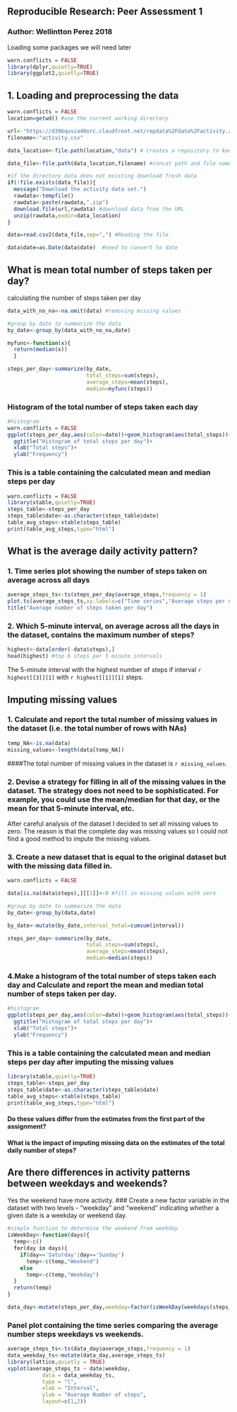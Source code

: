 ## Reproducible Research: Peer Assessment 1

### Author: Wellintton Perez 2018

Loading some packages we will need later
```r
warn.conflicts = FALSE
library(dplyr,quietly=TRUE)
library(ggplot2,quietly=TRUE)
```

## 1. Loading and preprocessing the data
```r
warn.conflicts = FALSE
location=getwd() #use the current working directory

url<-"https://d396qusza40orc.cloudfront.net/repdata%2Fdata%2Factivity.zip"
filename<-"activity.csv"

data_location<-file.path(location,"data") # creates a repository to keep the raw data

data_file<-file.path(data_location,filename) #concat path and file name

#if the directory data does not existing download fresh data
if(!file.exists(data_file)){
  message("Download the activity data set.")
  rawdata<-tempfile()
  rawdata<-paste(rawdata,".zip")
  download.file(url,rawdata) #download data from the URL
  unzip(rawdata,exdir=data_location)
}

data=read.csv2(data_file,sep=",") #Reading the file

data$date=as.Date(data$date)  #need to convert to date

```
## What is mean total number of steps taken per day?

calculating the number of steps taken per day
```r

data_with_no_na<-na.omit(data) #removing missing values

#group by date to summarize the data
by_date<-group_by(data_with_no_na,date) 

myfunc<-function(x){
  return(median(x))
  }

steps_per_day<-summarize(by_date,
                         total_steps=sum(steps),
                         average_steps=mean(steps),
                         median=myfunc(steps))
```
### Histogram of the total number of steps taken each day
```r
#histogram
warn.conflicts = FALSE
ggplot(steps_per_day,aes(color=date))+geom_histogram(aes(total_steps))+
  ggtitle("Histogram of total steps per day")+
  xlab("Total steps")+
  ylab("Frequency")
```

### This is a table containing the calculated mean and median steps per day
```r
warn.conflicts = FALSE
library(xtable,quietly=TRUE)
steps_table<-steps_per_day
steps_table$date<-as.character(steps_table$date)
table_avg_steps<-xtable(steps_table)
print(table_avg_steps,type="html")
```

## What is the average daily activity pattern?
### 1. Time series plot showing the number of steps taken on average across all days
```r
average_steps_ts<-ts(steps_per_day$average_steps,frequency = 1)
plot.ts(average_steps_ts,xy.labels=c("Time series","Average steps per day"))
title("Average number of steps taken per day")
```

### 2. Which 5-minute interval, on average across all the days in the dataset, contains the maximum number of steps?
```r
highest<-data[order(-data$steps),]
head(highest) #top 6 steps per 5 minute intervals
```
The 5-minute interval with the highest number of steps if interval `r highest[[3]][1]` with `r highest[[1]][1]` steps. 

## Imputing missing values
### 1. Calculate and report the total number of missing values in the dataset (i.e. the total number of rows with NAs) 
```r
temp_NA<-is.na(data)
missing_values<-length(data[temp_NA])
```
####The total number of missing values in the dataset is `r missing_values`.

### 2. Devise a strategy for filling in all of the missing values in the dataset. The strategy does not need to be sophisticated. For example, you could use the mean/median for that day, or the mean for that 5-minute interval, etc.

After careful analysis of the dataset I decided to set all missing values to zero.  The reason is that the complete day was missing values so I could not find a good method to impute the missing values.

### 3. Create a new dataset that is equal to the original dataset but with the missing data filled in.
```r
warn.conflicts = FALSE

data[is.na(data$steps),][[1]]<-0 #fill in missing values with zero

#group by date to summarize the data
by_date<-group_by(data,date) 

by_date<-mutate(by_date,interval_total=cumsum(interval))

steps_per_day<-summarize(by_date,
                         total_steps=sum(steps),
                         average_steps=mean(steps),
                         median=median(steps))
```
### 4.Make a histogram of the total number of steps taken each day and Calculate and report the mean and median total number of steps taken per day.
```r
#histogram
ggplot(steps_per_day,aes(color=date))+geom_histogram(aes(total_steps))+
  ggtitle("Histogram of total steps per day")+
  xlab("Total steps")+
  ylab("Frequency")
```

### This is a table containing the calculated mean and median steps per day after imputing the missing values
```r
library(xtable,quietly=TRUE)
steps_table<-steps_per_day
steps_table$date<-as.character(steps_table$date)
table_avg_steps<-xtable(steps_table)
print(table_avg_steps,type="html")
```

#### Do these values differ from the estimates from the first part of the assignment? 
#### What is the impact of imputing missing data on the estimates of the total daily number of steps?

## Are there differences in activity patterns between weekdays and weekends?

Yes the weekend have more activity.
### Create a new factor variable in the dataset with two levels - "weekday" and "weekend" indicating whether a given date is a weekday or weekend day.
```r
#simple function to determine the weekend from weekday
isWeekDay<-function(days){
  temp<-c()
  for(day in days){
    if(day=='Saturday'|day=='Sunday')
      temp<-c(temp,"Weekend")
    else
      temp<-c(temp,"Weekday")
  }
  return(temp)
}

data_day<-mutate(steps_per_day,weekday=factor(isWeekDay(weekdays(steps_per_day$date)))) #mutate to add a new column with the week day

```
### Panel plot containing the time series comparing the average number steps weekdays vs weekends.
```r
average_steps_ts<-ts(data_day$average_steps,frequency = 1)
data_weekday_ts<-mutate(data_day,average_steps_ts)
library(lattice,quietly = TRUE)
xyplot(average_steps_ts ~ date|weekday,
           data = data_weekday_ts,
           type = "l",
           xlab = "Interval",
           ylab = "Average Number of steps",
           layout=c(1,2))
```
